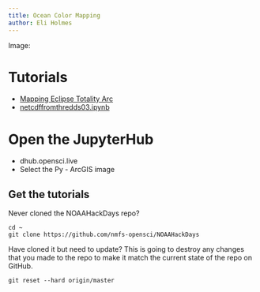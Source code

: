 ```yaml
---
title: Ocean Color Mapping
author: Eli Holmes
---
```


Image: 

# Tutorials

* [Mapping Eclipse Totality Arc](eclipse2024.ipynb)
* [netcdffromthredds03.ipynb](netcdffromthredds03.ipynb)

# Open the JupyterHub

* dhub.opensci.live
* Select the Py - ArcGIS image

## Get the tutorials

Never cloned the NOAAHackDays repo?
```
cd ~
git clone https://github.com/nmfs-opensci/NOAAHackDays
```

Have cloned it but need to update? This is going to destroy any changes that you made to the repo to make it match the current state of the repo on GitHub.
```
git reset --hard origin/master
```


